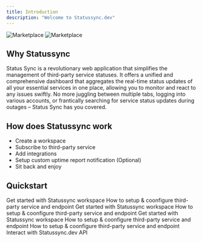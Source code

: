 ```yaml
---
title: Introduction
description: "Welcome to Statussync.dev"
---
```


<img
  className="block dark:hidden"
  src="/images/analysis-light.png"
  alt="Marketplace"
/>
<img
  className="hidden dark:block"
  src="/images/analysis-dark.png"
  alt="Marketplace"
/>

## Why Statussync

Status Sync is a revolutionary web application that simplifies the management of third-party service statuses. It offers a unified and comprehensive dashboard that aggregates the real-time status updates of all your essential services in one place, allowing you to monitor and react to any issues swiftly. No more juggling between multiple tabs, logging into various accounts, or frantically searching for service status updates during outages – Status Sync has you covered.

## How does Statussync work

- Create a workspace
- Subscribe to third-party service
- Add integrations
- Setup custom uptime report notification (Optional)
- Sit back and enjoy

## Quickstart

<CardGroup cols={2}>
  <Card
    title="Workspace"
    href="/quickstarts/workspace"
    >
    Get started with Statussync workspace

  </Card>
  <Card
    title="Third-party service"
    href="/quickstarts/service"
    >
    How to setup & coonfigure third-party service and endpoint
  </Card>
  <Card
    title="Incidents"
    href="/quickstarts/incidents"
    >
    Get started with Statussync workspace

  </Card>
  <Card
    title="Integration"
    href="/quickstarts/integration"
    >
    How to setup & coonfigure third-party service and endpoint
  </Card>
  <Card
    title="Uptime Report Notification"
    href="/quickstarts/custom-uptime-report-notification"
    >
    Get started with Statussync workspace

  </Card>
  <Card
    title="Team"
    href="/quickstarts/team"
    >
    How to setup & coonfigure third-party service and endpoint
  </Card>
  <Card
    title="Billing"
    href="/quickstarts/billing"
    >
    How to setup & coonfigure third-party service and endpoint
  </Card>
  <Card
    title="Api"
    href="/quickstarts/api"
    >
    Interact with Statussync.dev API
  </Card>
</CardGroup>
